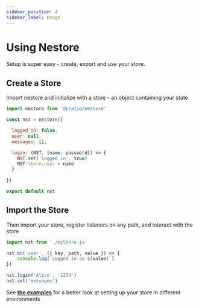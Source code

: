 ```yaml
---
sidebar_position: 4
sidebar_label: Usage
---
```


# Using Nestore

Setup is super easy - create, export and use your store. 

## Create a Store

Import nestore and initialize with a store - an object containing your state

```jsx title="myStore.js"
import nestore from '@pratiq/nestore'

const nst = nestore({

  logged_in: false,
  user: null,
  messages: [],

  login: (NST, [name, password]) => {
    NST.set('logged_in', true)
    NST.store.user = name
  }

})

export default nst
```






## Import the Store

Then import your store, register listeners on any path, and interact with the store

```jsx title="app.js"
import nst from './myStore.js'

nst.on('user', ({ key, path, value }) => {
    console.log(`Logged in as ${value}`)
})

nst.login('Alice', '1234')
nst.set('messages')
```







See **[the examples](/docs/category/examples)** for a better look at setting up your store in different environments
